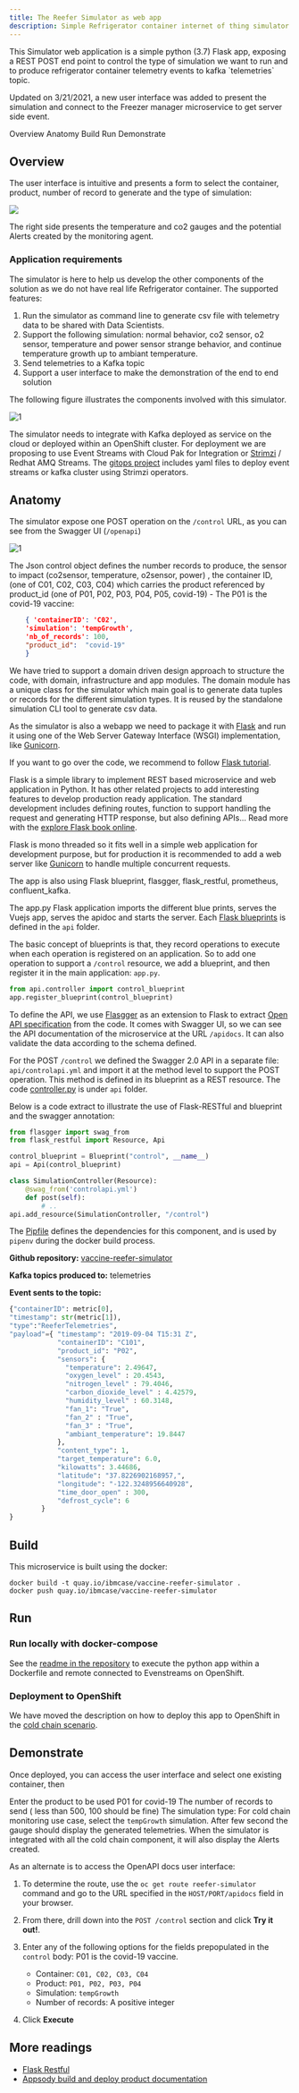 ```yaml
---
title: The Reefer Simulator as web app
description: Simple Refrigerator container internet of thing simulator to control temperature, co2, o2 or power sensors to help build dataset or run time monitoring solution.
---
```



<PageDescription>
This Simulator web application is a simple python (3.7) Flask app, exposing a REST POST end point to control the type of simulation we want to run and to produce refrigerator container telemetry events to kafka `telemetries` topic.
</PageDescription>

Updated on 3/21/2021, a new user interface was added to present the simulation and connect to the Freezer manager microservice to get server side event. 

<AnchorLinks>
  <AnchorLink>Overview</AnchorLink>
  <AnchorLink>Anatomy</AnchorLink>
  <AnchorLink>Build</AnchorLink>
  <AnchorLink>Run</AnchorLink>
  <AnchorLink>Demonstrate</AnchorLink>
</AnchorLinks>

## Overview

The user interface is intuitive and presents a form to select the container, product, number of record to generate and the type of simulation:

![](./images/simulator.png)

The right side presents the temperature and co2 gauges and the potential Alerts created by the monitoring agent.

### Application requirements

The simulator is here to help us develop the other components of the solution as we do not have real life Refrigerator container. The supported features:

1. Run the simulator as command line to generate csv file with telemetry data to be shared with Data Scientists.
1. Support the following simulation: normal behavior, co2 sensor, o2 sensor, temperature and power sensor strange behavior, and continue temperature growth up to ambiant temperature. 
1. Send telemetries to a Kafka topic
1. Support a user interface to make the demonstration of the end to end solution
 
The following figure illustrates the components involved with this simulator.

 ![1](./images/reefer-simul-1.png)

The simulator needs to integrate with Kafka deployed as service on the cloud or deployed within an OpenShift cluster. For deployment we are proposing to use Event Streams with Cloud Pak for Integration or [Strimzi](https://strimzi.io) / Redhat AMQ Streams. The [gitops project](https://github.com/ibm-cloud-architecture/vaccine-gitops) includes yaml files to deploy event streams or kafka cluster using Strimzi operators.

## Anatomy

The simulator expose one POST operation on the `/control` URL, as you can see from the Swagger UI (`/openapi`)

![1](images/simulapp-control-swagger.png)

 The Json control object defines the number records to produce, the sensor to impact (co2sensor, temperature, o2sensor, power) , the container ID, (one of C01, C02, C03, C04) which carries the product referenced by product_id (one of P01, P02, P03, P04, P05, covid-19) - The P01 is the covid-19 vaccine:

```json
    { 'containerID': 'C02',
    'simulation': 'tempGrowth',
    'nb_of_records': 100,
    "product_id":  "covid-19"
    }
```

We have tried to support a domain driven design approach to structure the code, with domain, infrastructure and app modules. The domain module has a unique class for the simulator which main goal is to generate data tuples or records for the different simulation types. It is reused by the standalone simulation CLI tool to generate csv data.

As the simulator is also a webapp we need to package it with [Flask](https://www.fullstackpython.com/flask.html) and run it using one of the Web Server Gateway Interface (WSGI) implementation, like [Gunicorn](http://docs.gunicorn.org/).

If you want to go over the code, we recommend to follow [Flask tutorial](https://flask.palletsprojects.com/en/1.1.x/tutorial/).

Flask is a simple library to implement REST based microservice and web application in Python. It has other related projects to add interesting features to develop production ready application. The standard development includes defining routes, function to support handling the request and generating HTTP response, but also defining APIs... Read more with the [explore Flask book online](http://exploreflask.com/en/latest/).

Flask is mono threaded so it fits well in a simple web application for development purpose, but for production it is recommended to add a web server like [Gunicorn](https://gunicorn.org/) to handle multiple concurrent requests.


The app is also using Flask blueprint, flasgger, flask_restful, prometheus, confluent_kafka.

The app.py Flask application imports the different blue prints, serves the Vuejs app, serves the apidoc and starts the server. Each [Flask blueprints](https://flask.palletsprojects.com/en/1.1.x/blueprints/) is defined in the `api` folder. 

The basic concept of blueprints is that, they record operations to execute when each operation is registered on an application. So to add one operation to support a `/control` resource, we add a blueprint, and then register it in the main application: `app.py`.

```python
from api.controller import control_blueprint
app.register_blueprint(control_blueprint)
```

To define the API, we use [Flasgger](https://github.com/flasgger/flasgger) as an extension to Flask to extract [Open API specification](https://swagger.io/docs/specification/about/) from the code. It comes with Swagger UI, so we can see the API documentation of the microservice at the URL `/apidocs`.  It can also validate the data according to the schema defined.

For the POST `/control` we defined the Swagger 2.0 API in a separate file: `api/controlapi.yml` and import it at the method level to support the POST operation. This method is defined in its blueprint as a REST resource. The code [controller.py](https://github.com/ibm-cloud-architecture/vaccine-reefer-simulator/blob/master/simulator/api/controller.py) is under `api` folder.

Below is a code extract to illustrate the use of Flask-RESTful and blueprint and the swagger annotation:

```python
from flasgger import swag_from
from flask_restful import Resource, Api

control_blueprint = Blueprint("control", __name__)
api = Api(control_blueprint)

class SimulationController(Resource):
    @swag_from('controlapi.yml')
    def post(self):
        # ..
api.add_resource(SimulationController, "/control")
```

The [Pipfile](https://github.com/ibm-cloud-architecture/vaccine-reefer-simulator/blob/master/Pipfile) defines the dependencies for this component, and is used by `pipenv` during the docker build process.


**Github repository:** [vaccine-reefer-simulator](https://github.com/ibm-cloud-architecture/vaccine-reefer-simulator)

**Kafka topics produced to:** telemetries

**Event sents to the topic:**

```python
{"containerID": metric[0],
"timestamp": str(metric[1]),
"type":"ReeferTelemetries",
"payload"={ "timestamp": "2019-09-04 T15:31 Z",
            "containerID": "C101",
            "product_id": "P02",
            "sensors": {
              "temperature": 2.49647,
              "oxygen_level" : 20.4543,
              "nitrogen_level" : 79.4046,
              "carbon_dioxide_level" : 4.42579,
              "humidity_level" : 60.3148,
              "fan_1": "True",
              "fan_2" : "True",
              "fan_3" : "True",
              "ambiant_temperature": 19.8447
            },
            "content_type": 1,
            "target_temperature": 6.0,
            "kilowatts": 3.44686,
            "latitude": "37.8226902168957,",
            "longitude": "-122.3248956640928",
            "time_door_open" : 300,
            "defrost_cycle": 6
        }
}
```

## Build

This microservice is built using the docker:

```shell
docker build -t quay.io/ibmcase/vaccine-reefer-simulator .
docker push quay.io/ibmcase/vaccine-reefer-simulator
```

## Run

### Run locally with docker-compose

See the [readme in the repository](https://github.com/ibm-cloud-architecture/vaccine-reefer-simulator#run-locally) to execute the python app within a Dockerfile and remote connected to Evenstreams on OpenShift.

###  Deployment to OpenShift

We have moved the description on how to deploy this app to OpenShift in the [cold chain scenario](/use-cases/cold-chain/#deploy-the-vaccine-reefer-simulator). 


## Demonstrate

Once deployed, you can access the user interface and select one existing container, then

Enter the product to be used P01 for covid-19
The number of records to send ( less than 500, 100 should be fine)
The simulation type: For cold chain monitoring use case, select the `tempGrowth` simulation. After few second the gauge should display the generated telemetries. When the simulator is integrated with all the cold chain component, it will also display the Alerts created.

As an alternate is to access the OpenAPI docs user interface:

1. To determine the route, use the `oc get route reefer-simulator` command and go to the URL specified in the `HOST/PORT/apidocs` field in your browser.
2. From there, drill down into the `POST /control` section and click **Try it out!**.
3. Enter any of the following options for the fields prepopulated in the `control` body: P01 is the covid-19 vaccine.

    * Container: `C01, C02, C03, C04`
    * Product: `P01, P02, P03, P04`
    * Simulation: `tempGrowth`
    * Number of records: A positive integer

4. Click **Execute**


## More readings

* [Flask Restful](https://flask-restful.readthedocs.io/en/latest/quickstart.html)
* [Appsody build and deploy product documentation](https://appsody.dev/docs/using-appsody/building-and-deploying/)
